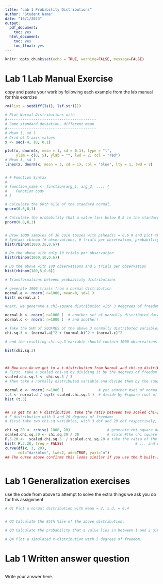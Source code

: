 ```yaml
---
title: "Lab 1 Probability Distributions"
author: "Student Name"
date: "16/1/2023"
output:
  pdf_document:
    toc: yes
  html_document:
    toc: yes
    toc_float: yes
---
```


```r
knitr::opts_chunk$set(echo = TRUE, warning=FALSE, message=FALSE)
```


# Lab 1 Lab Manual Exercise

copy and paste your work by following each example from the lab manual for this exercise

```r
rm(list = setdiff(ls(), lsf.str()))

# Plot Normal Distributions with 
#-----------------------------------------
# Same standard deviation, different mean
#-----------------------------------------
# Mean 1, sd 1
# Grid of X-axis values
x <- seq(-4, 10, 0.1)

plot(x, dnorm(x, mean = 1, sd = 0.1), type = "l",
     ylim = c(0, 5), ylab = "", lwd = 2, col = "red")
# Mean 3, sd 1
lines(x, dnorm(x, mean = 3, sd = 1), col = "blue", lty = 1, lwd = 2)



```

```r
# # Function Syntax
# 
# function_name <- function(arg_1, arg_2, ...) {
#    Function body 
# }
```


```r

# Calculate the 60th %ile of the standard normal.
qnorm(0.6,0,1)

# Calculate the probability that a value lies below 0.8 in the standard normal distribution
pnorm(0.8,0,1)


# Draw 1000 samples of 30 coin tosses with p(heads) = 0.6 # and plot the distribution
# Syntax: rbinom (# observations, # trials per observation, probability of success )
hist(rbinom(1000,30,0.6))

# Do the above with only 10 trials per observation
hist(rbinom(1000,10,0.6))

# Do the above with 100 observations and 5 trials per observation
hist(rbinom(100,5,0.6))


```
```r
# Transformations between probability distributions

# generate 1000 trials from a normal distribution
normal.a <- rnorm( n=1000, mean=0, sd=1 ) 
hist( normal.a )

#next, we generate a chi-square distribution with 3 #degrees of freedom:

normal.b <- rnorm( n=1000 )  # another set of normally distributed data
normal.c <- rnorm( n=1000 )  # and another!

# Take the SUM of SQUARES of the above 3 normally distributed variables a, b, and c
chi.sq.3 <- (normal.a)^2 + (normal.b)^2 + (normal.c)^2 

# and the resulting chi.sq.3 variable should contain 1000 observations that follow a chi-square distribution with 3 degrees of freedom. You can use the hist() function to have a look at these observations yourself

hist(chi.sq.3)



## Now how do we get to a t-distribution from Normal and chi-sq distributions?
# First, take a scaled chi-sq by dividing it by the degrees of freedom
scaled.chi.sq.3 <- chi.sq.3 / 3
# Then take a normally distributed variable and divide them by the square root of the scaled chi-sq variable to get a t-distribution with the same degrees of freedom

normal.d <- rnorm( n=1000 )                # yet another #set of normally distributed data
t.3 <- normal.d / sqrt( scaled.chi.sq.3 )  # divide by #square root of scaled chi-square to get t
hist (t.3)


## To get to an F distribution, take the ratio between two scaled chi-sq distributions.
# F distribution with 3 and 20 degrees of freedom:
# first take two chi-sq variables, with 3 dof and 20 dof respectively, and take the ratio:

chi.sq.20 <- rchisq( 1000, 20)                 # generate chi square data with df = 20...
scaled.chi.sq.20 <- chi.sq.20 / 20             # scale #the chi square variable...
F.3.20 <-  scaled.chi.sq.3  / scaled.chi.sq.20 # take the ratio of the two chi squares...
hist( F.3.20, freq = FALSE)                                 # ... and draw a picture
curve(df(x, 3, 20), 
      col="darkblue", lwd=2, add=TRUE, yaxt="n")
## The curve above confirms this looks similar if you use the R built-in function df (just like dnorm, but for the F distribution)



```



# Lab 1 Generalization exercises

use the code from above to attempt to solve the extra things we ask you do for this assignment

```r
# Q1 Plot a normal distribution with mean = 2, s.d. = 0.4


# Q2 Calculate the 85th %ile of the above distribution.

# Q3 Calculate the probability that a value lies in between 1 and 2 given the above distribution

# Q4 Plot a simulated t-distribution with 5 degrees of freedom.
```
# Lab 1 Written answer question
```r


```

Write your answer here.

